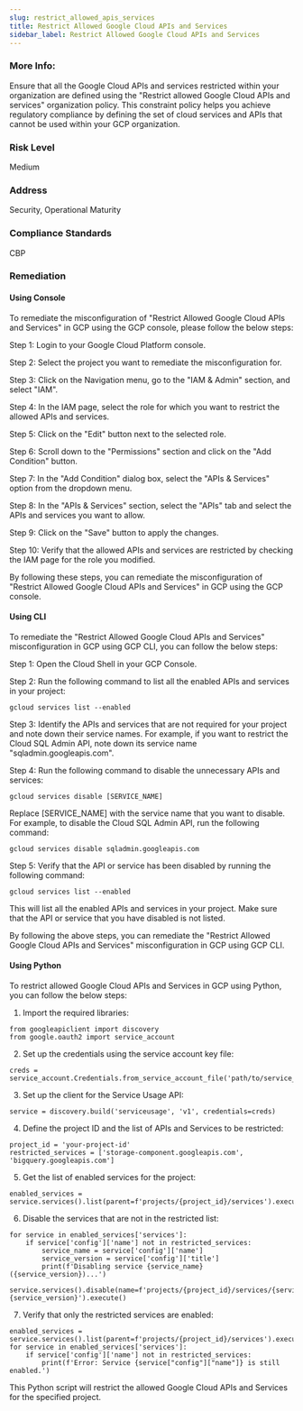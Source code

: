 ```yaml
---
slug: restrict_allowed_apis_services
title: Restrict Allowed Google Cloud APIs and Services
sidebar_label: Restrict Allowed Google Cloud APIs and Services
---
```


### More Info:

Ensure that all the Google Cloud APIs and services restricted within your organization are defined using the "Restrict allowed Google Cloud APIs and services" organization policy. This constraint policy helps you achieve regulatory compliance by defining the set of cloud services and APIs that cannot be used within your GCP organization.

### Risk Level

Medium

### Address

Security, Operational Maturity

### Compliance Standards

CBP
### Remediation

#### Using Console

To remediate the misconfiguration of "Restrict Allowed Google Cloud APIs and Services" in GCP using the GCP console, please follow the below steps:

Step 1: Login to your Google Cloud Platform console.

Step 2: Select the project you want to remediate the misconfiguration for.

Step 3: Click on the Navigation menu, go to the "IAM & Admin" section, and select "IAM".

Step 4: In the IAM page, select the role for which you want to restrict the allowed APIs and services.

Step 5: Click on the "Edit" button next to the selected role.

Step 6: Scroll down to the "Permissions" section and click on the "Add Condition" button.

Step 7: In the "Add Condition" dialog box, select the "APIs & Services" option from the dropdown menu.

Step 8: In the "APIs & Services" section, select the "APIs" tab and select the APIs and services you want to allow.

Step 9: Click on the "Save" button to apply the changes.

Step 10: Verify that the allowed APIs and services are restricted by checking the IAM page for the role you modified.

By following these steps, you can remediate the misconfiguration of "Restrict Allowed Google Cloud APIs and Services" in GCP using the GCP console.

#### Using CLI

To remediate the "Restrict Allowed Google Cloud APIs and Services" misconfiguration in GCP using GCP CLI, you can follow the below steps:

Step 1: Open the Cloud Shell in your GCP Console.

Step 2: Run the following command to list all the enabled APIs and services in your project:

```
gcloud services list --enabled
```

Step 3: Identify the APIs and services that are not required for your project and note down their service names. For example, if you want to restrict the Cloud SQL Admin API, note down its service name "sqladmin.googleapis.com".

Step 4: Run the following command to disable the unnecessary APIs and services:

```
gcloud services disable [SERVICE_NAME]
```

Replace [SERVICE_NAME] with the service name that you want to disable. For example, to disable the Cloud SQL Admin API, run the following command:

```
gcloud services disable sqladmin.googleapis.com
```

Step 5: Verify that the API or service has been disabled by running the following command:

```
gcloud services list --enabled
```

This will list all the enabled APIs and services in your project. Make sure that the API or service that you have disabled is not listed.

By following the above steps, you can remediate the "Restrict Allowed Google Cloud APIs and Services" misconfiguration in GCP using GCP CLI.

#### Using Python

To restrict allowed Google Cloud APIs and Services in GCP using Python, you can follow the below steps:

1. Import the required libraries:

```
from googleapiclient import discovery
from google.oauth2 import service_account
```

2. Set up the credentials using the service account key file:

```
creds = service_account.Credentials.from_service_account_file('path/to/service_account_key.json')
```

3. Set up the client for the Service Usage API:

```
service = discovery.build('serviceusage', 'v1', credentials=creds)
```

4. Define the project ID and the list of APIs and Services to be restricted:

```
project_id = 'your-project-id'
restricted_services = ['storage-component.googleapis.com', 'bigquery.googleapis.com']
```

5. Get the list of enabled services for the project:

```
enabled_services = service.services().list(parent=f'projects/{project_id}/services').execute()
```

6. Disable the services that are not in the restricted list:

```
for service in enabled_services['services']:
    if service['config']['name'] not in restricted_services:
        service_name = service['config']['name']
        service_version = service['config']['title']
        print(f'Disabling service {service_name} ({service_version})...')
        service.services().disable(name=f'projects/{project_id}/services/{service_name}.{service_version}').execute()
```

7. Verify that only the restricted services are enabled:

```
enabled_services = service.services().list(parent=f'projects/{project_id}/services').execute()
for service in enabled_services['services']:
    if service['config']['name'] not in restricted_services:
        print(f'Error: Service {service["config"]["name"]} is still enabled.')
```

This Python script will restrict the allowed Google Cloud APIs and Services for the specified project.



